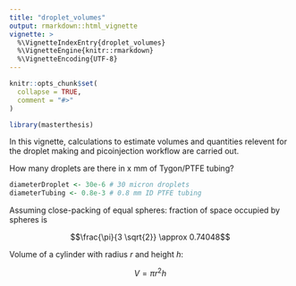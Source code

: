 ```yaml
---
title: "droplet_volumes"
output: rmarkdown::html_vignette
vignette: >
  %\VignetteIndexEntry{droplet_volumes}
  %\VignetteEngine{knitr::rmarkdown}
  %\VignetteEncoding{UTF-8}
---
```


```r
knitr::opts_chunk$set(
  collapse = TRUE,
  comment = "#>"
)
```

```r
library(masterthesis)
```

In this vignette, calculations to estimate volumes and quantities relevent for the droplet making and picoinjection workflow are carried out.




How many droplets are there in x mm of Tygon/PTFE tubing?


```r
diameterDroplet <- 30e-6 # 30 micron droplets
diameterTubing <- 0.8e-3 # 0.8 mm ID PTFE tubing
```

Assuming close-packing of equal spheres: fraction of space occupied by spheres is

$$\frac{\pi}{3 \sqrt{2}} \approx 0.74048$$


Volume of a cylinder with radius $r$ and height $h$:

$$V = \pi r^2 h$$








